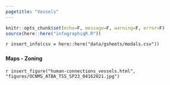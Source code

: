```yaml
---
pagetitle: "Vessels"
---
```


```r
knitr::opts_chunk$set(echo=F, message=F, warning=F, error=F)
source(here::here("infographiqR.R"))
```

`r insert_info(csv = here::here("data/gsheets/modals.csv"))`


### {.tabset}

#### Maps - Zoning

`r insert_figure("human-connections_vessels.html", "figures/OCNMS_ATBA_TSS_SP23_04162021.jpg")`
